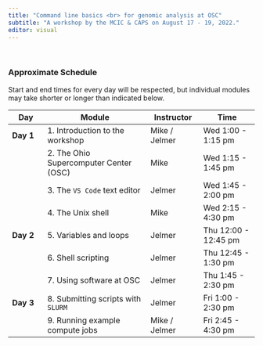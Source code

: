 ```yaml
---
title: "Command line basics <br> for genomic analysis at OSC"
subtitle: "A workshop by the MCIC & CAPS on August 17 - 19, 2022."
editor: visual
---
```


<br>

### Approximate Schedule

Start and end times for every day will be respected, but individual modules may take shorter or longer than indicated below.

| Day       | Module                                  | Instructor    | Time                 |
|-----------|-------------------------------|----------------|-----------------|
| **Day 1** | 1\. Introduction to the workshop        | Mike / Jelmer | Wed 1:00 - 1:15 pm   |
|           | 2\. The Ohio Supercomputer Center (OSC) | Mike          | Wed 1:15 - 1:45 pm   |
|           | 3\. The `VS Code` text editor           | Jelmer        | Wed 1:45 - 2:00 pm   |
|           | 4\. The Unix shell                      | Mike          | Wed 2:15 - 4:30 pm   |
| **Day 2** | 5\. Variables and loops                 | Jelmer        | Thu 12:00 - 12:45 pm |
|           | 6\. Shell scripting                     | Jelmer        | Thu 12:45 - 1:30 pm  |
|           | 7\. Using software at OSC               | Jelmer        | Thu 1:45 - 2:30 pm   |
| **Day 3** | 8\. Submitting scripts with `SLURM`     | Jelmer        | Fri 1:00 - 2:30 pm   |
|           | 9\. Running example compute jobs        | Mike / Jelmer | Fri 2:45 - 4:30 pm   |
